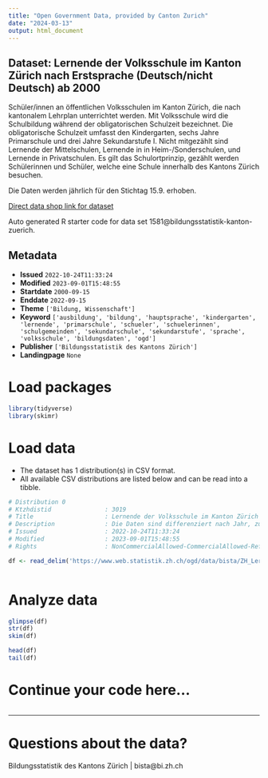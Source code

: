 ```yaml
---
title: "Open Government Data, provided by Canton Zurich"
date: "2024-03-13"
output: html_document
---
```


## Dataset: Lernende der Volksschule im Kanton Zürich nach Erstsprache (Deutsch/nicht Deutsch) ab 2000

Schüler/innen an öffentlichen Volksschulen im Kanton Zürich, die nach kantonalem Lehrplan unterrichtet werden. Mit Volksschule wird die Schulbildung während der obligatorischen Schulzeit bezeichnet. Die obligatorische Schulzeit umfasst den Kindergarten, sechs Jahre Primarschule und drei Jahre Sekundarstufe I. Nicht mitgezählt sind Lernende der Mittelschulen, Lernende in in Heim-/Sonderschulen, und Lernende in Privatschulen. Es gilt das Schulortprinzip, gezählt werden Schülerinnen und Schüler, welche eine Schule innerhalb des Kantons Zürich besuchen.

Die Daten werden jährlich für den Stichtag 15.9. erhoben.

[Direct data shop link for dataset](https://www.zh.ch/de/politik-staat/statistik-daten/datenkatalog.html#/datasets/1581@bildungsstatistik-kanton-zuerich)

Auto generated R starter code for data set 1581@bildungsstatistik-kanton-zuerich.

## Metadata

- **Issued** `2022-10-24T11:33:24`
- **Modified** `2023-09-01T15:48:55`
- **Startdate** `2000-09-15`
- **Enddate** `2022-09-15`
- **Theme** `['Bildung, Wissenschaft']`
- **Keyword** `['ausbildung', 'bildung', 'hauptsprache', 'kindergarten', 'lernende', 'primarschule', 'schueler', 'schuelerinnen', 'schulgemeinden', 'sekundarschule', 'sekundarstufe', 'sprache', 'volksschule', 'bildungsdaten', 'ogd']`
- **Publisher** `['Bildungsstatistik des Kantons Zürich']`
- **Landingpage** `None`


# Load packages

```r

library(tidyverse)
library(skimr)

```

# Load data

-   The dataset has 1 distribution(s) in CSV format.
-   All available CSV distributions are listed below and can be read into a tibble.

```r

# Distribution 0
# Ktzhdistid               : 3019
# Title                    : Lernende der Volksschule im Kanton Zürich nach Erstsprache (Deutsch/nicht Deutsch) ab 2000
# Description              : Die Daten sind differenziert nach Jahr, zuständiger Schulgemeinde und Erstsprache. Bei Zellen kleiner 5 wird nur der Wert "1-5" ausgewiesen. Jahr: Das Jahr ist jeweils das Kalenderjahr der Erhebung, wobei der Stichtag der 15.9. ist. Die Daten für das Jahr 2022 sind somit im Schuljahr 2022/23 erhoben worden und zeigen den Datenstand am 15. September 2022. Schulgemeinde: Hier wir die zuständige Schulgemeinde dargestellt. Das ist üblicherweise die Schulgemeinde des Wohnort. Es entspricht aber nicht in jedem Fall der Schulgemeinde des Schulstandorts der effektiv besucht wird. Erstsprache: Als Erstsprache gilt diejenige Sprache, die als erste erlernt wird. Die Bildungsstatistik erhebt seit 2010 die Erstsprache als Merkmal der Lernenden. Bis zum Jahr 2009 wurde die Muttersprache erhoben. Anzahl: Anzahl der Schülerinnen und Schüler mit der entsprechenden Merkmalskombination.
# Issued                   : 2022-10-24T11:33:24
# Modified                 : 2023-09-01T15:48:55
# Rights                   : NonCommercialAllowed-CommercialAllowed-ReferenceRequired

df <- read_delim('https://www.web.statistik.zh.ch/ogd/data/bista/ZH_Lernende_Volksschule_Regional_Erstsprache.csv')



```

# Analyze data

```r

glimpse(df)
str(df)
skim(df)

head(df)
tail(df)

```

# Continue your code here...

```r

```

------------------------------------------------------------------------

# Questions about the data?

Bildungsstatistik des Kantons Zürich | bista@bi.zh.ch
